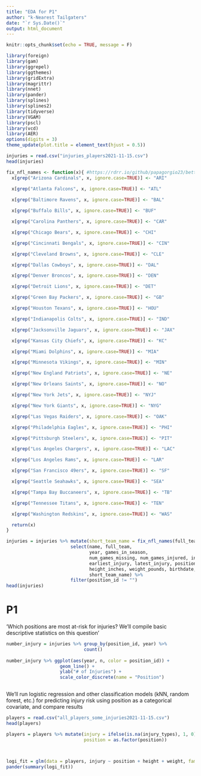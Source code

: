 ```yaml
---
title: "EDA for P1"
author: "k-Nearest Tailgaters"
date: "`r Sys.Date()`"
output: html_document
---
```


```r
knitr::opts_chunk$set(echo = TRUE, message = F)
```


```r
library(foreign)
library(gam)
library(ggrepel)
library(ggthemes)
library(gridExtra)
library(magrittr)
library(nnet)
library(pander)
library(splines)
library(splines2)
library(tidyverse)
library(VGAM)
library(pscl)
library(vcd)
library(AER)
options(digits = 3)
theme_update(plot.title = element_text(hjust = 0.5))
```

```r
injuries = read.csv("injuries_players2021-11-15.csv")
head(injuries)
```

```r
fix_nfl_names <- function(x){ #https://rdrr.io/github/papagorgio23/bettoR/src/R/fix_nfl_names.R
  x[grep("Arizona Cardinals", x, ignore.case=TRUE)] <- "ARI"
  
  x[grep("Atlanta Falcons", x, ignore.case=TRUE)] <- "ATL"

  x[grep("Baltimore Ravens", x, ignore.case=TRUE)] <- "BAL"

  x[grep("Buffalo Bills", x, ignore.case=TRUE)] <- "BUF"

  x[grep("Carolina Panthers", x, ignore.case=TRUE)] <- "CAR"

  x[grep("Chicago Bears", x, ignore.case=TRUE)] <- "CHI"

  x[grep("Cincinnati Bengals", x, ignore.case=TRUE)] <- "CIN"

  x[grep("Cleveland Browns", x, ignore.case=TRUE)] <- "CLE"

  x[grep("Dallas Cowboys", x, ignore.case=TRUE)] <- "DAL"

  x[grep("Denver Broncos", x, ignore.case=TRUE)] <- "DEN"

  x[grep("Detroit Lions", x, ignore.case=TRUE)] <- "DET"

  x[grep("Green Bay Packers", x, ignore.case=TRUE)] <- "GB"

  x[grep("Houston Texans", x, ignore.case=TRUE)] <- "HOU"

  x[grep("Indianapolis Colts", x, ignore.case=TRUE)] <- "IND"

  x[grep("Jacksonville Jaguars", x, ignore.case=TRUE)] <- "JAX"

  x[grep("Kansas City Chiefs", x, ignore.case=TRUE)] <- "KC"

  x[grep("Miami Dolphins", x, ignore.case=TRUE)] <- "MIA"

  x[grep("Minnesota Vikings", x, ignore.case=TRUE)] <- "MIN"

  x[grep("New England Patriots", x, ignore.case=TRUE)] <- "NE"

  x[grep("New Orleans Saints", x, ignore.case=TRUE)] <- "NO"

  x[grep("New York Jets", x, ignore.case=TRUE)] <- "NYJ"

  x[grep("New York Giants", x, ignore.case=TRUE)] <- "NYG"

  x[grep("Las Vegas Raiders", x, ignore.case=TRUE)] <- "OAK"

  x[grep("Philadelphia Eagles", x, ignore.case=TRUE)] <- "PHI"

  x[grep("Pittsburgh Steelers", x, ignore.case=TRUE)] <- "PIT"

  x[grep("Los Angeles Chargers", x, ignore.case=TRUE)] <- "LAC"

  x[grep("Los Angeles Rams", x, ignore.case=TRUE)] <- "LAR"

  x[grep("San Francisco 49ers", x, ignore.case=TRUE)] <- "SF"

  x[grep("Seattle Seahawks", x, ignore.case=TRUE)] <- "SEA"

  x[grep("Tampa Bay Buccaneers", x, ignore.case=TRUE)] <- "TB"

  x[grep("Tennessee Titans", x, ignore.case=TRUE)] <- "TEN"

  x[grep("Washington Redskins", x, ignore.case=TRUE)] <- "WAS"

  return(x)
}
```


```r
injuries = injuries %>% mutate(short_team_name = fix_nfl_names(full_team)) %>% 
                        select(name, full_team, 
                               year, games_in_season, 
                               num_games_missing, num_games_injured, injury_types,
                               earliest_injury, latest_injury, position_id, 
                               height_inches, weight_pounds, birthdate,
                               short_team_name) %>% 
                        filter(position_id != "")
head(injuries)
```

# P1

'Which positions are most at-risk for injuries?
We’ll compile basic descriptive statistics on this question'

```r
number_injury = injuries %>% group_by(position_id, year) %>% 
                             count()
                        
number_injury %>% ggplot(aes(year, n, color = position_id)) +
                    geom_line() +
                    ylab("# of Injuries") +
                    scale_color_discrete(name = "Position")



```


We’ll run logistic regression and other classification models (kNN, random forest, etc.) for predicting injury risk using position as a categorical covariate, and compare results

```r
players = read.csv("all_players_some_injuries2021-11-15.csv")
head(players)

players = players %>% mutate(injury = ifelse(is.na(injury_types), 1, 0),
                             position = as.factor(position))



logi_fit = glm(data = players, injury ~ position + height + weight, family = binomial())
pander(summary(logi_fit))

```



